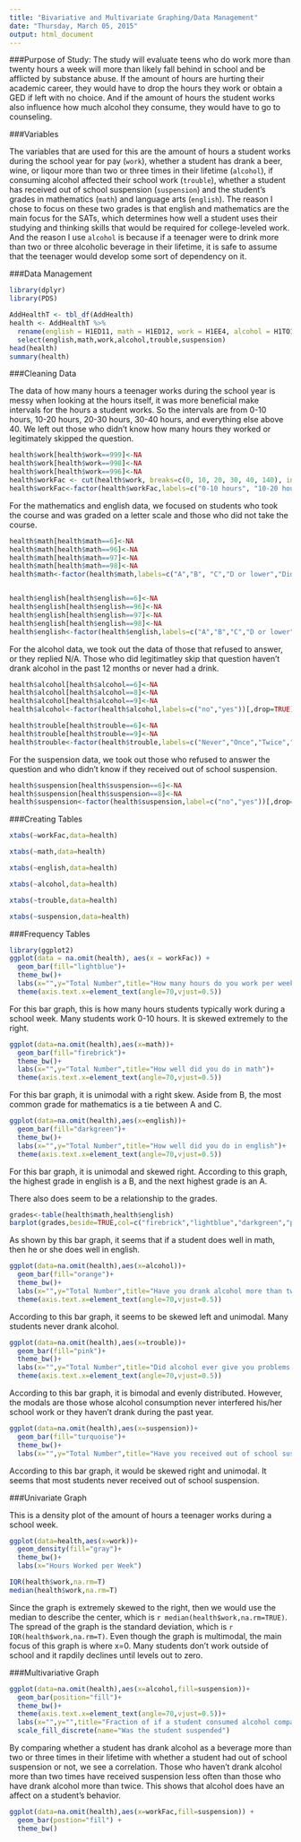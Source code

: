 ```yaml
---
title: "Bivariative and Multivariate Graphing/Data Management"
date: "Thursday, March 05, 2015"
output: html_document
---
```


###Purpose of Study:
The study will evaluate teens who do work more than twenty hours a week will more than likely fall behind in school and be afflicted by substance abuse. If the amount of hours are hurting their academic career, they would have to drop the hours they work or obtain a GED if left with no choice. And if the amount of hours the student works also influence how much alcohol they consume, they would have to go to counseling.

###Variables

The variables that are used for this are the amount of hours a student works during the school year for pay (`work`), whether a student has drank a beer, wine, or liqour more than two or three times in their lifetime (`alcohol`), if consuming alcohol affected their school work (`trouble`), whether a student has received out of school suspension (`suspension`) and the student's grades in mathematics (`math`) and language arts (`english`). The reason I chose to focus on these two grades is that english and mathematics are the main focus for the SATs, which determines how well a student uses their studying and thinking skills that would be required for college-leveled work. And the reason I use `alcohol` is because if a teenager were to drink more than two or three alcoholic beverage in their lifetime, it is safe to assume that the teenager would develop some sort of dependency on it.

###Data Management

```r
library(dplyr)
library(PDS)
```

```r
AddHealthT <- tbl_df(AddHealth)
health <- AddHealthT %>%
  rename(english = H1ED11, math = H1ED12, work = H1EE4, alcohol = H1TO12, trouble = H1TO21, suspension = H1ED7) %>%
  select(english,math,work,alcohol,trouble,suspension)
head(health)
summary(health)
```


###Cleaning Data

The data of how many hours a teenager works during the school year is messy when looking at the hours itself, it was more beneficial make intervals for the hours a student works. So the intervals are from 0-10 hours, 10-20 hours, 20-30 hours, 30-40 hours, and everything else above 40. We left out those who didn't know how many hours they worked or legitimately skipped the question.
```r
health$work[health$work==999]<-NA
health$work[health$work==998]<-NA
health$work[health$work==996]<-NA
health$workFac <- cut(health$work, breaks=c(0, 10, 20, 30, 40, 140), include.lowest = TRUE)
health$workFac<-factor(health$workFac,labels=c("0-10 hours", "10-20 hours","20-30 hours","30-40 hours","40+ hours"))[,drop=TRUE]

```

For the mathematics and english data, we focused on students who took the course and was graded on a letter scale and those who did not take the course. 

```r
health$math[health$math==6]<-NA
health$math[health$math==96]<-NA
health$math[health$math==97]<-NA
health$math[health$math==98]<-NA
health$math<-factor(health$math,labels=c("A","B", "C","D or lower","Didn't take course"))[,drop=TRUE]


health$english[health$english==6]<-NA
health$english[health$english==96]<-NA
health$english[health$english==97]<-NA
health$english[health$english==98]<-NA
health$english<-factor(health$english,labels=c("A","B","C","D or lower","Didn't take course"))[,drop=TRUE]
```

For the alcohol data, we took out the data of those that refused to answer, 
or they replied N/A. Those who did legitimatley skip that question haven't drank alcohol in the past 12 months or never had a drink.

```r
health$alcohol[health$alcohol==6]<-NA
health$alcohol[health$alcohol==8]<-NA
health$alcohol[health$alcohol==9]<-NA
health$alcohol<-factor(health$alcohol,labels=c("no","yes"))[,drop=TRUE]

health$trouble[health$trouble==6]<-NA
health$trouble[health$trouble==9]<-NA
health$trouble<-factor(health$trouble,labels=c("Never","Once","Twice","3-4 Times","5 or more times","Clean for past year"))[,drop=TRUE]
```

For the suspension data, we took out those who refused to answer the question and who didn't know if they received out of school suspension.

```r
health$suspension[health$suspension==6]<-NA
health$suspension[health$suspension==8]<-NA
health$suspension<-factor(health$suspension,label=c("no","yes"))[,drop=TRUE]
```

###Creating Tables

```r
xtabs(~workFac,data=health)

xtabs(~math,data=health)

xtabs(~english,data=health)

xtabs(~alcohol,data=health)

xtabs(~trouble,data=health)

xtabs(~suspension,data=health)
```



###Frequency Tables

```r
library(ggplot2)
ggplot(data = na.omit(health), aes(x = workFac)) + 
  geom_bar(fill="lightblue")+
  theme_bw()+
  labs(x="",y="Total Number",title="How many hours do you work per week")+
  theme(axis.text.x=element_text(angle=70,vjust=0.5))
```

For this bar graph, this is how many hours students typically work during a school week. Many students work 0-10 hours. It is skewed extremely to the right.


```r
ggplot(data=na.omit(health),aes(x=math))+
  geom_bar(fill="firebrick")+
  theme_bw()+
  labs(x="",y="Total Number",title="How well did you do in math")+
  theme(axis.text.x=element_text(angle=70,vjust=0.5))
```

For this bar graph, it is unimodal with a right skew. Aside from B, the most common grade for mathematics is a tie between A and C.


```r
ggplot(data=na.omit(health),aes(x=english))+
  geom_bar(fill="darkgreen")+
  theme_bw()+
  labs(x="",y="Total Number",title="How well did you do in english")+
  theme(axis.text.x=element_text(angle=70,vjust=0.5))
```

For this bar graph, it is unimodal and skewed right. According to this graph, the highest grade in english is a B, and the next highest grade is an A.

There also does seem to be a relationship to the grades.
```r
grades<-table(health$math,health$english)
barplot(grades,beside=TRUE,col=c("firebrick","lightblue","darkgreen","purple3","orange"),legend=TRUE)

```

As shown by this bar graph, it seems that if a student does well in math, then he or she does well in english.

```r
ggplot(data=na.omit(health),aes(x=alcohol))+
  geom_bar(fill="orange")+
  theme_bw()+
  labs(x="",y="Total Number",title="Have you drank alcohol more than two or three\n times in your life")+
  theme(axis.text.x=element_text(angle=70,vjust=0.5))
```

According to this bar graph, it seems to be skewed left and unimodal. Many students never drank alcohol.

```r
ggplot(data=na.omit(health),aes(x=trouble))+
  geom_bar(fill="pink")+
  theme_bw()+
  labs(x="",y="Total Number",title="Did alcohol ever give you problems with school?")+
  theme(axis.text.x=element_text(angle=70,vjust=0.5))
```

According to this bar graph, it is bimodal and evenly distributed. However, the modals are those whose alcohol consumption never interfered his/her school work or they haven't drank during the past year.


```r
ggplot(data=na.omit(health),aes(x=suspension))+
  geom_bar(fill="turquoise")+
  theme_bw()+
  labs(x="",y="Total Number",title="Have you received out of school suspension?")
```

According to this bar graph, it would be skewed right and unimodal. It seems that most students never received out of school suspension.

###Univariate Graph

This is a density plot of the amount of hours a teenager works during a school week.
```r
ggplot(data=health,aes(x=work))+
  geom_density(fill="gray")+
  theme_bw()+
  labs(x="Hours Worked per Week")

IQR(health$work,na.rm=T)
median(health$work,na.rm=T)
```

Since the graph is extremely skewed to the right, then we would use the median to describe the center, which is `r median(health$work,na.rm=TRUE)`. The spread of the graph is the standard deviation, which is `r IQR(health$work,na.rm=T)`. Even though the graph is multimodal, the main focus of this graph is where x=0. Many students don't work outside of school and it rapdily declines until levels out to zero.



###Multivariative Graph




```r
ggplot(data=na.omit(health),aes(x=alcohol,fill=suspension))+
  geom_bar(position="fill")+
  theme_bw()+
  theme(axis.text.x=element_text(angle=70,vjust=0.5))+
  labs(x="",y="",title="Fraction of if a student consumed alcohol compared\n to if they received out of school suspension")+
  scale_fill_discrete(name="Was the student suspended")
```

By comparing whether a student has drank alcohol as a beverage more than two or three times in their lifetime with whether a student had out of school suspension or not, we see a correlation. Those who haven't drank alcohol more than two times have received suspension less often than those who have drank alcohol more than twice. This shows that alcohol does have an affect on a student's behavior.


```r
ggplot(data=na.omit(health),aes(x=workFac,fill=suspension)) +
  geom_bar(postion="fill") +
  theme_bw()
  
```